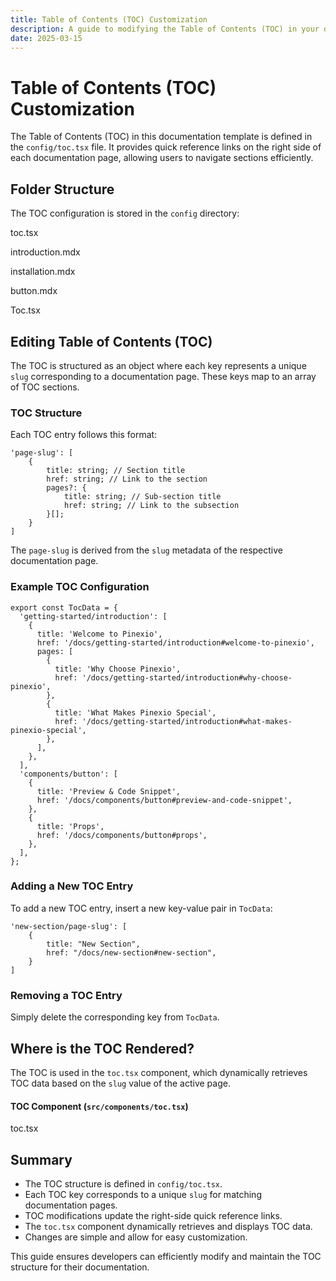 ```yaml
---
title: Table of Contents (TOC) Customization
description: A guide to modifying the Table of Contents (TOC) in your documentation template.
date: 2025-03-15
---
```


# Table of Contents (TOC) Customization

The Table of Contents (TOC) in this documentation template is defined in the `config/toc.tsx` file. It provides quick reference links on the right side of each documentation page, allowing users to navigate sections efficiently.

## Folder Structure

The TOC configuration is stored in the `config` directory:

<FolderTree className="overflow-hidden p-2">
  <Folder element="project-root" defaultOpen={true}>
    <Folder element="config" defaultOpen={true}>
      <File>
        <p>toc.tsx</p>
      </File>
    </Folder>
    <Folder element="docs" defaultOpen={true}>
      <Folder element="getting-started" defaultOpen={true}>
        <File>
          <p>introduction.mdx</p>
        </File>
        <File>
          <p>installation.mdx</p>
        </File>
      </Folder>
      <Folder element="components" defaultOpen={true}>
        <File>
          <p>button.mdx</p>
        </File>
      </Folder>
    </Folder>
    <Folder element="src" defaultOpen={true}>
      <Folder element="components" defaultOpen={true}>
        <File>
          <p>Toc.tsx</p>
        </File>
      </Folder>
    </Folder>
  </Folder>
</FolderTree>

## Editing Table of Contents (TOC)

The TOC is structured as an object where each key represents a unique `slug` corresponding to a documentation page. These keys map to an array of TOC sections.

### TOC Structure

Each TOC entry follows this format:

```tsx
'page-slug': [
    {
        title: string; // Section title
        href: string; // Link to the section
        pages?: {
            title: string; // Sub-section title
            href: string; // Link to the subsection
        }[];
    }
]
```

The `page-slug` is derived from the `slug` metadata of the respective documentation page.

### Example TOC Configuration

```tsx
export const TocData = {
  'getting-started/introduction': [
    {
      title: 'Welcome to Pinexio',
      href: '/docs/getting-started/introduction#welcome-to-pinexio',
      pages: [
        {
          title: 'Why Choose Pinexio',
          href: '/docs/getting-started/introduction#why-choose-pinexio',
        },
        {
          title: 'What Makes Pinexio Special',
          href: '/docs/getting-started/introduction#what-makes-pinexio-special',
        },
      ],
    },
  ],
  'components/button': [
    {
      title: 'Preview & Code Snippet',
      href: '/docs/components/button#preview-and-code-snippet',
    },
    {
      title: 'Props',
      href: '/docs/components/button#props',
    },
  ],
};
```

### Adding a New TOC Entry

To add a new TOC entry, insert a new key-value pair in `TocData`:

```tsx
'new-section/page-slug': [
    {
        title: "New Section",
        href: "/docs/new-section#new-section",
    }
]
```

### Removing a TOC Entry

Simply delete the corresponding key from `TocData`.

## Where is the TOC Rendered?

The TOC is used in the `toc.tsx` component, which dynamically retrieves TOC data based on the `slug` value of the active page.

#### TOC Component (`src/components/toc.tsx`)

<FolderTree className="overflow-hidden p-2">
  <Folder element="project-root" defaultOpen={true}>
    <Folder element="src" defaultOpen={true}>
      <Folder element="components" defaultOpen={true}>
        <File>
          <p>toc.tsx</p>
        </File>
      </Folder>
    </Folder>
  </Folder>
</FolderTree>

## Summary

- The TOC structure is defined in `config/toc.tsx`.
- Each TOC key corresponds to a unique `slug` for matching documentation pages.
- TOC modifications update the right-side quick reference links.
- The `toc.tsx` component dynamically retrieves and displays TOC data.
- Changes are simple and allow for easy customization.

This guide ensures developers can efficiently modify and maintain the TOC structure for their documentation.
